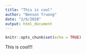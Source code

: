 ```yaml
---
title: "This is cool"
author: "Benson Truong"
date: "2/6/2020"
output: html_document
---
```


```r
knitr::opts_chunk$set(echo = TRUE)
```

This is cool!!!